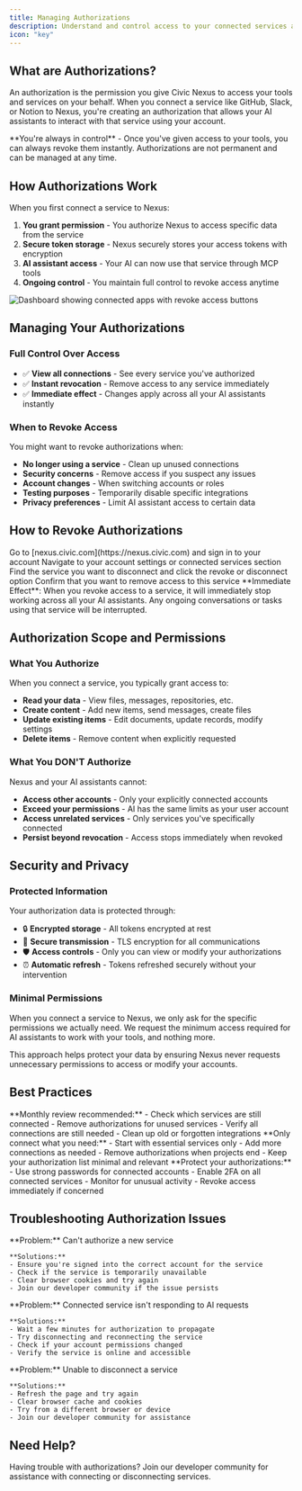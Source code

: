```yaml
---
title: Managing Authorizations
description: Understand and control access to your connected services and data
icon: "key"
---
```


## What are Authorizations?

An authorization is the permission you give Civic Nexus to access your tools and services on your behalf. When you connect a service like GitHub, Slack, or Notion to Nexus, you're creating an authorization that allows your AI assistants to interact with that service using your account.

<Note>
**You're always in control** - Once you've given access to your tools, you can always revoke them instantly. Authorizations are not permanent and can be managed at any time.
</Note>

## How Authorizations Work

When you first connect a service to Nexus:

1. **You grant permission** - You authorize Nexus to access specific data from the service
2. **Secure token storage** - Nexus securely stores your access tokens with encryption
3. **AI assistant access** - Your AI can now use that service through MCP tools
4. **Ongoing control** - You maintain full control to revoke access anytime

<Frame caption="Your authorization dashboard showing connected services">
  <img
    className="rounded-lg"
    src="/images/steps/security/01.png"
    alt="Dashboard showing connected apps with revoke access buttons"
  />
</Frame>

## Managing Your Authorizations

### Full Control Over Access

- ✅ **View all connections** - See every service you've authorized
- ✅ **Instant revocation** - Remove access to any service immediately  
- ✅ **Immediate effect** - Changes apply across all your AI assistants instantly

### When to Revoke Access

You might want to revoke authorizations when:

- **No longer using a service** - Clean up unused connections
- **Security concerns** - Remove access if you suspect any issues
- **Account changes** - When switching accounts or roles
- **Testing purposes** - Temporarily disable specific integrations
- **Privacy preferences** - Limit AI assistant access to certain data

## How to Revoke Authorizations

<Steps>
  <Step title="Visit Your Dashboard">
    Go to [nexus.civic.com](https://nexus.civic.com) and sign in to your account
  </Step>
  
  <Step title="Access Authorization Settings">
    Navigate to your account settings or connected services section
  </Step>
  
  <Step title="Select Service to Revoke">
    Find the service you want to disconnect and click the revoke or disconnect option
  </Step>
  
  <Step title="Confirm Revocation">
    Confirm that you want to remove access to this service
  </Step>
</Steps>

<Warning>
**Immediate Effect**: When you revoke access to a service, it will immediately stop working across all your AI assistants. Any ongoing conversations or tasks using that service will be interrupted.
</Warning>

## Authorization Scope and Permissions

### What You Authorize

When you connect a service, you typically grant access to:

- **Read your data** - View files, messages, repositories, etc.
- **Create content** - Add new items, send messages, create files
- **Update existing items** - Edit documents, update records, modify settings
- **Delete items** - Remove content when explicitly requested

### What You DON'T Authorize

Nexus and your AI assistants cannot:

- **Access other accounts** - Only your explicitly connected accounts
- **Exceed your permissions** - AI has the same limits as your user account
- **Access unrelated services** - Only services you've specifically connected
- **Persist beyond revocation** - Access stops immediately when revoked

## Security and Privacy

### Protected Information

Your authorization data is protected through:

- 🔒 **Encrypted storage** - All tokens encrypted at rest
- 🔐 **Secure transmission** - TLS encryption for all communications  
- 🛡️ **Access controls** - Only you can view or modify your authorizations
- ⏰ **Automatic refresh** - Tokens refreshed securely without your intervention

### Minimal Permissions

When you connect a service to Nexus, we only ask for the specific permissions we actually need. We request the minimum access required for AI assistants to work with your tools, and nothing more.

This approach helps protect your data by ensuring Nexus never requests unnecessary permissions to access or modify your accounts.

## Best Practices

<AccordionGroup>
  <Accordion title="Regular Authorization Review">
    **Monthly review recommended:**
    - Check which services are still connected
    - Remove authorizations for unused services
    - Verify all connections are still needed
    - Clean up old or forgotten integrations
  </Accordion>

  <Accordion title="Principle of Least Access">
    **Only connect what you need:**
    - Start with essential services only
    - Add more connections as needed
    - Remove authorizations when projects end
    - Keep your authorization list minimal and relevant
  </Accordion>

  <Accordion title="Security-First Approach">
    **Protect your authorizations:**
    - Use strong passwords for connected accounts
    - Enable 2FA on all connected services
    - Monitor for unusual activity
    - Revoke access immediately if concerned
  </Accordion>
</AccordionGroup>

## Troubleshooting Authorization Issues

<AccordionGroup>
  <Accordion title="Authorization Failed">
    **Problem:** Can't authorize a new service
    
    **Solutions:**
    - Ensure you're signed into the correct account for the service
    - Check if the service is temporarily unavailable
    - Clear browser cookies and try again
    - Join our developer community if the issue persists
  </Accordion>

  <Accordion title="Service Not Working After Authorization">
    **Problem:** Connected service isn't responding to AI requests
    
    **Solutions:**
    - Wait a few minutes for authorization to propagate
    - Try disconnecting and reconnecting the service
    - Check if your account permissions changed
    - Verify the service is online and accessible
  </Accordion>

  <Accordion title="Can't Revoke Authorization">
    **Problem:** Unable to disconnect a service
    
    **Solutions:**
    - Refresh the page and try again
    - Clear browser cache and cookies
    - Try from a different browser or device
    - Join our developer community for assistance
  </Accordion>
</AccordionGroup>

## Need Help?

<Card title="Authorization Support" icon="slack" href="https://join.slack.com/t/civic-developers/shared_invite/zt-37tv9fyo7-aDT43mUjOFQwdQFmfZLTRw">
  Having trouble with authorizations? Join our developer community for assistance with connecting or disconnecting services.
</Card>
